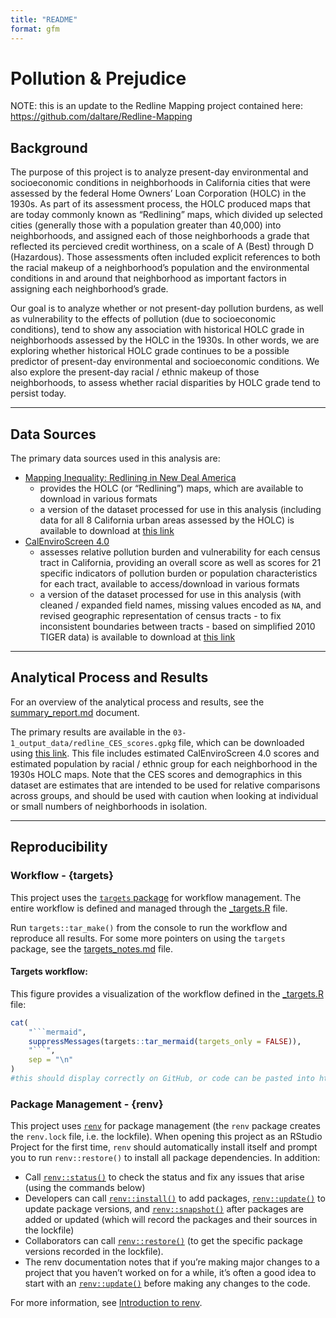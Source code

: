 ```yaml
---
title: "README"
format: gfm
---
```


<!-- README.md is generated from README.qmd - edit that file -->

# Pollution & Prejudice

NOTE: this is an update to the Redline Mapping project contained here: <https://github.com/daltare/Redline-Mapping>

## Background

The purpose of this project is to analyze present-day environmental and socioeconomic conditions in neighborhoods in California cities that were assessed by the federal Home Owners' Loan Corporation (HOLC) in the 1930s. As part of its assessment process, the HOLC produced maps that are today commonly known as "Redlining" maps, which divided up selected cities (generally those with a population greater than 40,000) into neighborhoods, and assigned each of those neighborhoods a grade that reflected its percieved credit worthiness, on a scale of A (Best) through D (Hazardous). Those assessments often included explicit references to both the racial makeup of a neighborhood's population and the environmental conditions in and around that neighborhood as important factors in assigning each neighborhood's grade.

Our goal is to analyze whether or not present-day pollution burdens, as well as vulnerability to the effects of pollution (due to socioeconomic conditions), tend to show any association with historical HOLC grade in neighborhoods assessed by the HOLC in the 1930s. In other words, we are exploring whether historical HOLC grade continues to be a possible predictor of present-day environmental and socioeconomic conditions. We also explore the present-day racial / ethnic makeup of those neighborhoods, to assess whether racial disparities by HOLC grade tend to persist today.

------------------------------------------------------------------------

## Data Sources

The primary data sources used in this analysis are:

-   [Mapping Inequality: Redlining in New Deal America](https://dsl.richmond.edu/panorama/redlining/#loc=6/36.37/-121.816)
    -   provides the HOLC (or "Redlining") maps, which are available to download in various formats
    -   a version of the dataset processed for use in this analysis (including data for all 8 California urban areas assessed by the HOLC) is available to download at [this link](https://github.com/daltare/pollution-and-prejudice/raw/main/01-3_data_processed/holc_data/redline_maps_processed.gpkg)
-   [CalEnviroScreen 4.0](https://oehha.ca.gov/calenviroscreen/report/calenviroscreen-40)
    -   assesses relative pollution burden and vulnerability for each census tract in California, providing an overall score as well as scores for 21 specific indicators of pollution burden or population characteristics for each tract, available to access/download in various formats
    -   a version of the dataset processed for use in this analysis (with cleaned / expanded field names, missing values encoded as `NA`, and revised geographic representation of census tracts - to fix inconsistent boundaries between tracts - based on simplified 2010 TIGER data) is available to download at [this link](https://github.com/daltare/pollution-and-prejudice/raw/main/01-3_data_processed/ces_data/calenviroscreen_4-0_processed_tiger_simple.gpkg)

------------------------------------------------------------------------

## Analytical Process and Results

For an overview of the analytical process and results, see the [summary_report.md](03-3_output_reports/summary_report.md) document.

The primary results are available in the `03-1_output_data/redline_CES_scores.gpkg` file, which can be downloaded using [this link](https://github.com/daltare/pollution-and-prejudice/raw/main/03-1_output_data/HOLC_CES_scores_demographics.gpkg). This file includes estimated CalEnviroScreen 4.0 scores and estimated population by racial / ethnic group for each neighborhood in the 1930s HOLC maps. Note that the CES scores and demographics in this dataset are estimates that are intended to be used for relative comparisons across groups, and should be used with caution when looking at individual or small numbers of neighborhoods in isolation.

------------------------------------------------------------------------

## Reproducibility

### Workflow - {targets}

This project uses the [`targets` package](https://docs.ropensci.org/targets/) for workflow management. The entire workflow is defined and managed through the [\_targets.R](_targets.R) file.

Run `targets::tar_make()` from the console to run the workflow and reproduce all results. For some more pointers on using the `targets` package, see the [targets_notes.md](targets_notes.md) file.

#### Targets workflow:

This figure provides a visualization of the workflow defined in the [\_targets.R](_targets.R) file:

```r

cat(
    "```mermaid",
    suppressMessages(targets::tar_mermaid(targets_only = FALSE)),
    "```",
    sep = "\n"
)
#this should display correctly on GitHub, or code can be pasted into https://mermaid.live
```

### Package Management - {renv}

This project uses [`renv`](https://rstudio.github.io/renv/articles/renv.html) for package management (the `renv` package creates the `renv.lock` file, i.e. the lockfile). When opening this project as an RStudio Project for the first time, `renv` should automatically install itself and prompt you to run `renv::restore()` to install all package dependencies. In addition:

-   Call [`renv::status()`](https://rstudio.github.io/renv/reference/status.html) to check the status and fix any issues that arise (using the commands below)
-   Developers can call [`renv::install()`](https://rstudio.github.io/renv/reference/install.html) to add packages, [`renv::update()`](https://rstudio.github.io/renv/reference/update.html) to update package versions, and [`renv::snapshot()`](https://rstudio.github.io/renv/reference/snapshot.html) after packages are added or updated (which will record the packages and their sources in the lockfile)
-   Collaborators can call [`renv::restore()`](https://rstudio.github.io/renv/reference/restore.html) (to get the specific package versions recorded in the lockfile).
-   The renv documentation notes that if you're making major changes to a project that you haven't worked on for a while, it's often a good idea to start with an [`renv::update()`](https://rstudio.github.io/renv/reference/update.html) before making any changes to the code.

For more information, see [Introduction to renv](https://rstudio.github.io/renv/articles/renv.html).
